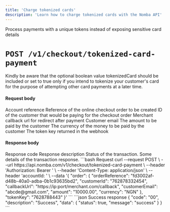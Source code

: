 ```yaml
---
title: 'Charge tokenized cards'
description: 'Learn how to charge tokenized cards with the Nomba API'
---
```


<Card title="Charge a tokenized card" icon="credit-card"
href="/nomba-api-reference/online-checkout/charge-customer-using-tokenized-card-data">
  Process payments with a unique tokens instead of exposing sensitive card details
</Card>

# `POST /v1/checkout/tokenized-card-payment`

<Note>
Kindly be aware that the optional boolean value tokenizedCard should be included or set to true only if you intend to tokenize your customer's card for the purpose of attempting other card payments at a later time.
</Note>

#### Request body

<ParamField body="order" type="object" required>
    Account reference
    <Expandable title="object"  defaultOpen="true">
        <ParamField body="orderReference" type="string">
            Reference of the online checkout order to be created
        </ParamField>
        <ParamField body="customerId" type="string">
            ID of the customer that would be paying for the checkout order
        </ParamField>
        <ParamField body="callbackUrl" type="string" required>
            Merchant callback url for redirect after payment
        </ParamField>
        <ParamField body="customerEmail" type="string" required>
            Customer email
        </ParamField>
        <ParamField body="amount" type="number" required>
            The amount to be paid by the customer
        </ParamField>
        <ParamField body="currency" type="string" required>
            The currency of the money to be paid by the customer
        </ParamField>
    </Expandable>
</ParamField>

<ParamField body="tokenkey" type="string">
  The token key returned in the webhook
</ParamField>


#### Response body

<ResponseField name="code" type="string" required>
  Response code
</ResponseField>

<ResponseField name="description" type="string" required>
  Response description
</ResponseField>

<ResponseField name="data" type="object">
  <Expandable title="object"  defaultOpen="true">
    <ResponseField name="status" type="boolean" required>
      Status of the transaction.
    </ResponseField>
    <ResponseField name="message" type="string" required>
      Some details of the transaction response.
    </ResponseField>
    
  </Expandable>
</ResponseField>

<RequestExample>
```bash Request
curl --request POST \
  --url https://api.nomba.com/v1/checkout/tokenized-card-payment \
  --header 'Authorization: Bearer <token>' \
  --header 'Content-Type: application/json' \
  --header 'accountId: <accountid>' \
  --data '{
  "order": {
    "orderReference": "fd3002af-d48b-40a0-adba-0b1c93635bd2",
    "customerId": "762878332454",
    "callbackUrl": "https://ip:port/merchant.com/callback",
    "customerEmail": "abcde@gmail.com",
    "amount": "10000.00",
    "currency": "NGN"
  },
  "tokenKey": "7628788443"
}'
```
</RequestExample>

<ResponseExample>
```json Success response
{
  "code": "00",
  "description": "Success",
  "data": {
    "status": true,
    "message": "success"
  }
}
```
</ResponseExample>